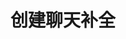 ---
title: "创建聊天补全"
description: "根据提供的消息生成 AI 回复"
openapi: "/v1-openapi.json POST /chat/completions"
---